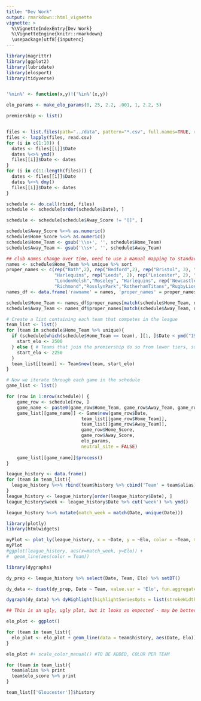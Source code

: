 ```yaml
---
title: "Dev Work"
output: rmarkdown::html_vignette
vignette: >
  %\VignetteIndexEntry{Dev Work}
  %\VignetteEngine{knitr::rmarkdown}
  \usepackage[utf8]{inputenc}
---
```


```r
library(magrittr)
library(ggplot2)
library(lubridate)
library(elosport)
library(tidyverse)


'%nin%' <- function(x,y)!('%in%'(x,y))

elo_params <- make_elo_params(0, 25, 2.2, .001, 1, 2.2, 5)

premiership <- list()


files <- list.files(path="../data", pattern="*.csv", full.names=TRUE, recursive=FALSE)
files <- lapply(files, read.csv)
for (i in c(1:10)) {
  dates <- files[[i]]$Date
  dates %<>% ymd()
  files[[i]]$Date <- dates
}
for (i in c(11:length(files))) {
  dates <- files[[i]]$Date
  dates %<>% dmy()
  files[[i]]$Date <- dates
}

schedule <- do.call(rbind, files)
schedule <- schedule[order(schedule$Date), ]

schedule <- schedule[schedule$Away_Score != "[]", ]

schedule$Away_Score %<>% as.numeric()
schedule$Home_Score %<>% as.numeric()
schedule$Home_Team <- gsub('\\s+', '', schedule$Home_Team)
schedule$Away_Team <- gsub('\\s+', '', schedule$Away_Team)

## club names change over time, need to use a manual mapping to standardize
names <- schedule$Home_Team %>% unique %>% sort
proper_names <- c(rep("Bath",2), rep("Bedford",2), rep("Bristol", 3), "Coventry", "Exeter", rep("Gloucester",3), 
                  "Harlequins", rep("Leeds", 2), rep("Leicester", 2), "LiverpoolStHelens", "LondonIrish", "LondonScottish", "Wasps",
                  "LondonWelsh","Moseley", "Harlequins", rep('NewcastleFalcons',2),"NorthamptonSaints","Nottingham","Orrell",
                  "Richmond","RosslynPark","RotherhamTitans","RugbyLions", rep("Sale",2),"Saracens","Wasps","Waterloo","WestHartlepool","WorcesterWarriors")
names_df <- data.frame('rawname' = names, 'proper_names' = proper_names)   

schedule$Home_Team <- names_df$proper_names[match(schedule$Home_Team, names_df$rawname)]
schedule$Away_Team <- names_df$proper_names[match(schedule$Away_Team, names_df$rawname)]
```

```r
# Create a list containing each team that competes in the league
team_list <- list()
for (team in schedule$Home_Team %>% unique){
  if (schedule[which(schedule$Home_Team == team), ][1, ]$Date < ymd("19880101")) {
    start_elo <- 2500
  } else { # Teams that join the premiership do so from lower tiers, so _should_ have lower elos
    start_elo <- 2250
  }
  team_list[[team]] <- Team$new(team, start_elo)
}
```

```r
# Now we iterate through each game in the schedule
game_list <- list()

for (row in 1:nrow(schedule)) {
    game_row <- schedule[row, ]
    game_name <- paste0(game_row$Home_Team, game_row$Away_Team, game_row$Date)
    game_list[[game_name]] <- Game$new(game_row$Date,
                            team_list[[game_row$Home_Team]],
                            team_list[[game_row$Away_Team]],
                            game_row$Home_Score,
                            game_row$Away_Score,
                            elo_params,
                            neutral_site = FALSE)
    
    game_list[[game_name]]$process()
}
```

```r
league_history <- data.frame()
for (team in team_list){
  league_history %<>% rbind(team$history %>% cbind('Team' = team$alias))
}
league_history <- league_history[order(league_history$Date), ]
league_history$week <- league_history$Date %>% cut('week') %>% ymd()

league_history %<>% mutate(match_week = match(Date, unique(Date)))

library(plotly)
library(htmlwidgets)

myPlot <- plot_ly(league_history, x = ~Date, y = ~Elo, color = ~Team, mode = 'lines')
myPlot
#ggplot(league_history, aes(x=match_week, y=Elo)) +
#  geom_line(aes(color = Team))

```


```r
library(dygraphs)

dy_prep <- league_history %>% select(Date, Team, Elo) %>% setDT()

dy_data <- dcast(dy_prep, Date ~ Team, value.var = 'Elo', fun.aggregate = mean, fill = NA) %>% fill(names(.))

dygraph(dy_data) %>% dyHighlight(highlightSeriesOpts = list(strokeWidth = 3))

```


```r
## This is an ugly, ugly plot, but it looks as expected - may be better to show as scatter or individual seasons

elo_plot <- ggplot()

for (team in team_list){
  elo_plot <- elo_plot + geom_line(data = team$history, aes(Date, Elo))
}

elo_plot #+ scale_color_manual() #TO BE ADDED, COLOR PER TEAM

```

```r
for (team in team_list){
  team$alias %>% print
  team$elo_score %>% print
}
```
```r
team_list[['Gloucester']]$history
```

